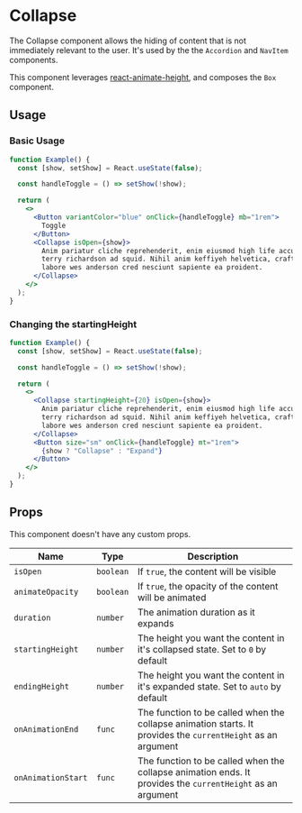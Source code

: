 # Collapse

The Collapse component allows the hiding of content that is not immediately
relevant to the user. It's used by the the `Accordion` and `NavItem` components.

This component leverages [react-animate-height](), and composes the `Box`
component.

## Usage

### Basic Usage

```jsx
function Example() {
  const [show, setShow] = React.useState(false);

  const handleToggle = () => setShow(!show);

  return (
    <>
      <Button variantColor="blue" onClick={handleToggle} mb="1rem">
        Toggle
      </Button>
      <Collapse isOpen={show}>
        Anim pariatur cliche reprehenderit, enim eiusmod high life accusamus
        terry richardson ad squid. Nihil anim keffiyeh helvetica, craft beer
        labore wes anderson cred nesciunt sapiente ea proident.
      </Collapse>
    </>
  );
}
```

### Changing the startingHeight

```jsx
function Example() {
  const [show, setShow] = React.useState(false);

  const handleToggle = () => setShow(!show);

  return (
    <>
      <Collapse startingHeight={20} isOpen={show}>
        Anim pariatur cliche reprehenderit, enim eiusmod high life accusamus
        terry richardson ad squid. Nihil anim keffiyeh helvetica, craft beer
        labore wes anderson cred nesciunt sapiente ea proident.
      </Collapse>
      <Button size="sm" onClick={handleToggle} mt="1rem">
        {show ? "Collapse" : "Expand"}
      </Button>
    </>
  );
}
```

## Props

This component doesn't have any custom props.

| Name               | Type      | Description                                                                                                  |
| ------------------ | --------- | ------------------------------------------------------------------------------------------------------------ |
| `isOpen`           | `boolean` | If `true`, the content will be visible                                                                       |
| `animateOpacity`   | `boolean` | If `true`, the opacity of the content will be animated                                                       |
| `duration`         | `number`  | The animation duration as it expands                                                                         |
| `startingHeight`   | `number`  | The height you want the content in it's collapsed state. Set to `0` by default                               |
| `endingHeight`     | `number`  | The height you want the content in it's expanded state. Set to `auto` by default                             |
| `onAnimationEnd`   | `func`    | The function to be called when the collapse animation starts. It provides the `currentHeight` as an argument |
| `onAnimationStart` | `func`    | The function to be called when the collapse animation ends. It provides the `currentHeight` as an argument   |
